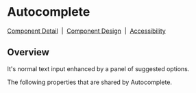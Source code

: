 
# Autocomplete

[Component Detail](https://design.blip.ai/d/UbKsV1JhXTK4/componentes-desenvolvimento#/autocomplete/visao-geral-autocomplete)
&nbsp;|&nbsp;
[Component Design](https://design.blip.ai/d/UbKsV1JhXTK4/design-1#/autocomplete/resumo-autocomplete)
&nbsp;|&nbsp;
[Accessibility](https://design.blip.ai/d/UbKsV1JhXTK4/design-1#/autocomplete/acessibilidade-autocomplete)

## Overview

It's normal text input enhanced by a panel of suggested options.

<Canvas of={AutocompleteStories.Properties} >
</Canvas>


<Meta isTemplate />

The following properties that are shared by Autocomplete.

<Controls />

